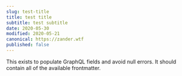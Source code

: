 ```yaml
---
slug: test-title
title: test title
subtitle: test subtitle
date: 2020-05-30
modified: 2020-05-21
canonical: https://zander.wtf
published: false
---
```


This exists to populate GraphQL fields and avoid null errors. It should contain
all of the available frontmatter.
